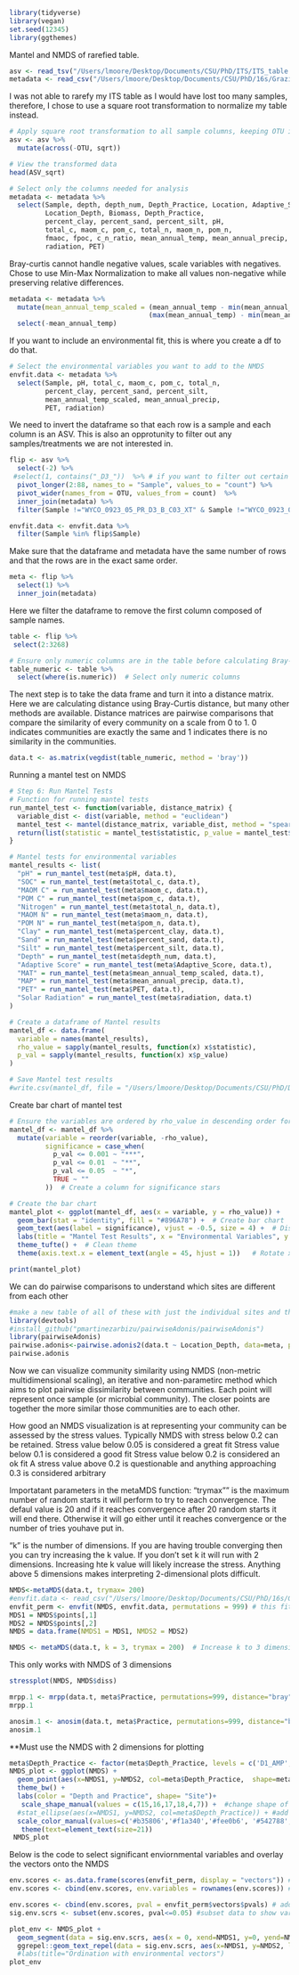 
```r
library(tidyverse)
library(vegan)
set.seed(12345) 
library(ggthemes)
```


Mantel and NMDS of rarefied table. 

```r
asv <- read_tsv("/Users/lmoore/Desktop/Documents/CSU/PhD/ITS/ITS_table.txt")
metadata <- read_csv("/Users/lmoore/Desktop/Documents/CSU/PhD/16s/Grazing_Microbiome/metadata.csv") 
```
I was not able to rarefy my ITS table as I would have lost too many samples, therefore, I chose to use a square root transformation to normalize my table instead. 
```r
# Apply square root transformation to all sample columns, keeping OTU intact
asv <- asv %>%
  mutate(across(-OTU, sqrt))

# View the transformed data
head(ASV_sqrt)

```


```r
# Select only the columns needed for analysis 
metadata <- metadata %>%
  select(Sample, depth, depth_num, Depth_Practice, Location, Adaptive_Score, Practice, 
         Location_Depth, Biomass, Depth_Practice,
         percent_clay, percent_sand, percent_silt, pH, 
         total_c, maom_c, pom_c, total_n, maom_n, pom_n, 
         fmaoc, fpoc, c_n_ratio, mean_annual_temp, mean_annual_precip, 
         radiation, PET)

```

Bray-curtis cannot handle negative values, scale variables with negatives.
Chose to use Min-Max Normalization to make all values non-negative while preserving relative differences.
```r
metadata <- metadata %>%
  mutate(mean_annual_temp_scaled = (mean_annual_temp - min(mean_annual_temp)) / 
                                   (max(mean_annual_temp) - min(mean_annual_temp))) %>% 
  select(-mean_annual_temp)

```


If you want to include an environmental fit, this is where you create a df to do that.
```r
# Select the environmental variables you want to add to the NMDS
envfit.data <- metadata %>%
  select(Sample, pH, total_c, maom_c, pom_c, total_n, 
         percent_clay, percent_sand, percent_silt, 
         mean_annual_temp_scaled, mean_annual_precip, 
         PET, radiation)

```

We need to invert the dataframe so that each row is a sample and each column is an ASV. This is also an opprotunity to filter out any samples/treatments we are not interested in.
```r
flip <- asv %>% 
  select(-2) %>% 
 #select(1, contains("_D3_"))  %>% # if you want to filter out certain samples could be done here
  pivot_longer(2:88, names_to = "Sample", values_to = "count") %>% 
  pivot_wider(names_from = OTU, values_from = count)  %>%
  inner_join(metadata) %>% 
  filter(Sample !="WYCO_0923_05_PR_D3_B_C03_XT" & Sample !="WYCO_0923_05_PR_D2_B_C03_XT" & Sample !="WYCO_0923_015_AD_D3_B_C05_XT") 
```

```r
envfit.data <- envfit.data %>%
  filter(Sample %in% flip$Sample)
```



Make sure that the dataframe and metadata have the same number of rows and that the rows are in the exact same order.
```r
meta <- flip %>% 
  select(1) %>% 
  inner_join(metadata)
```

Here we filter the dataframe to remove the first column composed of sample names.
```r
table <- flip %>% 
 select(2:3268) 
```



```r
# Ensure only numeric columns are in the table before calculating Bray-Curtis
table_numeric <- table %>%
  select(where(is.numeric))  # Select only numeric columns
```



The next step is to take the data frame and turn it into a distance matrix. Here we are calculating distance using Bray-Curtis distance, but many other methods are available. Distance matrices are pairwise comparisons that compare the similarity of every community on a scale from 0 to 1. 0 indicates communities are exactly the same and 1 indicates there is no similarity in the communities.
```r
data.t <- as.matrix(vegdist(table_numeric, method = 'bray'))
```

Running a mantel test on NMDS
```r
# Step 6: Run Mantel Tests
# Function for running mantel tests
run_mantel_test <- function(variable, distance_matrix) {
  variable_dist <- dist(variable, method = "euclidean")
  mantel_test <- mantel(distance_matrix, variable_dist, method = "spearman", permutations = 999)
  return(list(statistic = mantel_test$statistic, p_value = mantel_test$signif))
}

# Mantel tests for environmental variables
mantel_results <- list(
  "pH" = run_mantel_test(meta$pH, data.t),
  "SOC" = run_mantel_test(meta$total_c, data.t),
  "MAOM C" = run_mantel_test(meta$maom_c, data.t),
  "POM C" = run_mantel_test(meta$pom_c, data.t),
  "Nitrogen" = run_mantel_test(meta$total_n, data.t),
  "MAOM N" = run_mantel_test(meta$maom_n, data.t),
  "POM N" = run_mantel_test(meta$pom_n, data.t),
  "Clay" = run_mantel_test(meta$percent_clay, data.t),
  "Sand" = run_mantel_test(meta$percent_sand, data.t),
  "Silt" = run_mantel_test(meta$percent_silt, data.t),
  "Depth" = run_mantel_test(meta$depth_num, data.t),
  "Adaptive Score" = run_mantel_test(meta$Adaptive_Score, data.t),
  "MAT" = run_mantel_test(meta$mean_annual_temp_scaled, data.t), 
  "MAP" = run_mantel_test(meta$mean_annual_precip, data.t), 
  "PET" = run_mantel_test(meta$PET, data.t), 
  "Solar Radiation" = run_mantel_test(meta$radiation, data.t)
)

# Create a dataframe of Mantel results
mantel_df <- data.frame(
  variable = names(mantel_results),
  rho_value = sapply(mantel_results, function(x) x$statistic),
  p_val = sapply(mantel_results, function(x) x$p_value)
)
```


```r
# Save Mantel test results
#write.csv(mantel_df, file = "/Users/lmoore/Desktop/Documents/CSU/PhD/Dissertation/Grazing Microbiome/Data_Figures/Mantel/mantel_results_rarefied.csv")
```

Create bar chart of mantel test
```r
# Ensure the variables are ordered by rho_value in descending order for better visualization
mantel_df <- mantel_df %>%
  mutate(variable = reorder(variable, -rho_value),
         significance = case_when(
           p_val <= 0.001 ~ "***",
           p_val <= 0.01  ~ "**",
           p_val <= 0.05  ~ "*",
           TRUE ~ ""
         ))  # Create a column for significance stars

# Create the bar chart
mantel_plot <- ggplot(mantel_df, aes(x = variable, y = rho_value)) +
  geom_bar(stat = "identity", fill = "#896A78") +  # Create bar chart
  geom_text(aes(label = significance), vjust = -0.5, size = 4) +  # Display significance stars above bars
  labs(title = "Mantel Test Results", x = "Environmental Variables", y = "Mantel's Rho") +  # Axis and title labels
  theme_tufte() +  # Clean theme
  theme(axis.text.x = element_text(angle = 45, hjust = 1))   # Rotate x-axis labels

print(mantel_plot)

```

We can do pairwise comparisons to understand which sites are different from each other
```r
#make a new table of all of these with just the individual sites and their depths
library(devtools)
#install_github("pmartinezarbizu/pairwiseAdonis/pairwiseAdonis")
library(pairwiseAdonis)
pairwise.adonis<-pairwise.adonis2(data.t ~ Location_Depth, data=meta, permutations = 999)
pairwise.adonis
```

Now we can visualize community similarity using NMDS (non-metric multidimensional scaling), an iterative and non-parametirc method which aims to plot pairwise dissimilarity between communities. Each point will represent once sample (or microbial community). The closer points are together the more similar those communities are to each other.

How good an NMDS visualization is at representing your community can be assessed by the stress values. Typically NMDS with stress below 0.2 can be retained.
Stress value below 0.05 is considered a great fit
Stress value below 0.1 is considered a good fit 
Stress value below 0.2 is considered an ok fit 
A stress value above 0.2 is questionable and anything approaching 0.3 is considered arbitrary

Importatant parameters in the metaMDS function:
"trymax"" is the maximum number of random starts it will perform to try to reach convergence. The defaul value is 20 and if it reaches convergence after 20 random starts it will end there. Otherwise it will go either until it reaches convergence or the number of tries youhave put in.

"k" is the number of dimensions. If you are having trouble converging then you can try increasing the k value. If you don't set k it will run with 2 dimensions. Increasing hte k value will likely increase the stress. Anything above 5 dimensions makes interpreting 2-dimensional plots difficult.



```r
NMDS<-metaMDS(data.t, trymax= 200)
#envfit.data <- read_csv("/Users/lmoore/Desktop/Documents/CSU/PhD/16s/Grazing_Microbiome/envfit_test.csv") # text file of enviornmental variables
envfit_perm <- envfit(NMDS, envfit.data, permutations = 999) # this fits environmental vectors
MDS1 = NMDS$points[,1]
MDS2 = NMDS$points[,2]
NMDS = data.frame(NMDS1 = MDS1, NMDS2 = MDS2)


```

```r
NMDS <- metaMDS(data.t, k = 3, trymax = 200)  # Increase k to 3 dimensions

```

This only works with NMDS of 3 dimensions
```r
stressplot(NMDS, NMDS$diss)

```

```r
mrpp.1 <- mrpp(data.t, meta$Practice, permutations=999, distance="bray")
mrpp.1
```


```r
anosim.1 <- anosim(data.t, meta$Practice, permutations=999, distance="bray")
anosim.1
```

**Must use the NMDS with 2 dimensions for plotting

```r
meta$Depth_Practice <- factor(meta$Depth_Practice, levels = c('D1_AMP','D2_AMP', 'D3_AMP', 'D1_Conventional', 'D2_Conventional', 'D3_Conventional' ))
NMDS_plot <- ggplot(NMDS) +
  geom_point(aes(x=NMDS1, y=NMDS2, col=meta$Depth_Practice,  shape=meta$Location), size=4) + 
  theme_bw() +
  labs(color = "Depth and Practice", shape= "Site")+
   scale_shape_manual(values = c(15,16,17,18,4,7)) +  #change shape of points
  #stat_ellipse(aes(x=NMDS1, y=NMDS2, col=meta$Depth_Practice)) + #add ellipse around variables
  scale_color_manual(values=c('#b35806','#f1a340','#fee0b6', '#542788','#998ec3', '#d8daeb'))+ #change color of points
   theme(text=element_text(size=21))
 NMDS_plot

```



Below is the code to select significant enviornmental variables and overlay the vectors onto the NMDS
```r
env.scores <- as.data.frame(scores(envfit_perm, display = "vectors")) #extracts relevant scores from envifit
env.scores <- cbind(env.scores, env.variables = rownames(env.scores)) #and then gives them their names

env.scores <- cbind(env.scores, pval = envfit_perm$vectors$pvals) # add pvalues to dataframe
sig.env.scrs <- subset(env.scores, pval<=0.05) #subset data to show variables significant at 0.05
```








```r
plot_env <- NMDS_plot +
  geom_segment(data = sig.env.scrs, aes(x = 0, xend=NMDS1, y=0, yend=NMDS2), arrow = arrow(length = unit(0.25, "cm")), colour = "grey10", lwd=0.3) + #add vector arrows of significant env variables
  ggrepel::geom_text_repel(data = sig.env.scrs, aes(x=NMDS1, y=NMDS2, label = env.variables), cex = 4, direction = "both", segment.size = 0.25)#+ #add labels for env variables
  #labs(title="Ordination with environmental vectors")
plot_env

```
